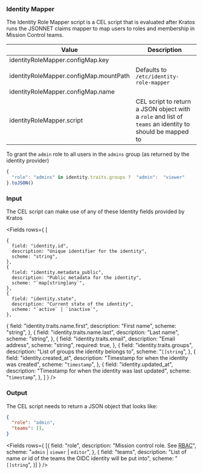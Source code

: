 ### Identity Mapper

The Identity Role Mapper script is a CEL script that is evaluated after Kratos runs the JSONNET claims mapper to map users to roles and membership in Mission Control teams.

| Value                                            | Description                             |
| ------------------------------------------------ | --------------------------------------- |
| identityRoleMapper.configMap.key                 |                                         |
| identityRoleMapper.configMap.mountPath           | Defaults to `/etc/identity-role-mapper` |
| identityRoleMapper.configMap.name                |                                         |
| identityRoleMapper.script                        | CEL script to return a JSON object with a `role` and list of `teams` an identity to should be mapped to                                        |


To grant the `admin` role to all users in the `admins` group (as returned by the identity provider)
```javascript title=identity-role-mapper
{
  "role": "admins" in identity.traits.groups ?  "admin":  "viewer"
}.toJSON()
```

### Input

The CEL script can make use of any of these Identity fields provided by Kratos

<Fields rows={
  [

    {
      field: "identity.id",
      description: "Unique identifier for the identity",
      scheme: "string",
    },
    {
      field: "identity.metadata_public",
      description: "Public metadata for the identity",
      scheme: "`map[string]any`",
    },
    {
      field: "identity.state",
      description: "Current state of the identity",
      scheme: "`active` | `inactive`",
    },
{
      field: "identity.traits.name.first",
      description: "First name",
      scheme: "string",
    },
    {
      field: "identity.traits.name.last",
      description: "Last name",
      scheme: "string",
    },
    {
      field: "identity.traits.email",
      description: "Email address",
      scheme: "string",
      required: true,
    },
    {
      field: "identity.traits.groups",
      description: "List of groups the identity belongs to",
      scheme: "`[]string`",
    },
        {
      field: "identity.created_at",
      description: "Timestamp for when the identity was created",
      scheme: "`timestamp`",
    },
    {
      field: "identity.updated_at",
      description: "Timestamp for when the identity was last updated",
      scheme: "`timestamp`",
    },
  ]
} />



### Output
The CEL script needs to return a JSON object that looks like:

```json title=output.json
{
  "role": "admin",
  "teams": [],
}
```

<Fields rows={
  [{
    field: "role",
    description: "Mission control role. See [RBAC](/reference/rbac)",
    scheme: "`admin` | `viewer` | `editor`",
  },
  {
    field: "teams",
    description: "List of name or id of the teams the OIDC identity will be put into",
    scheme: "`[]string`",
  }]
} />
